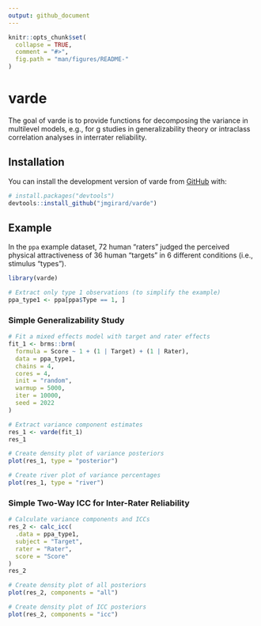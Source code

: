 ```yaml
---
output: github_document
---
```


<!-- README.md is generated from README.Rmd. Please edit that file -->

```r
knitr::opts_chunk$set(
  collapse = TRUE,
  comment = "#>",
  fig.path = "man/figures/README-"
)
```

# varde

<!-- badges: start -->
<!-- badges: end -->

The goal of varde is to provide functions for decomposing the variance in multilevel models, e.g., for g studies in generalizability theory or intraclass correlation analyses in interrater reliability.

## Installation

You can install the development version of varde from [GitHub](https://github.com/) with:

``` r
# install.packages("devtools")
devtools::install_github("jmgirard/varde")
```

## Example

In the `ppa` example dataset, 72 human "raters" judged the perceived physical attractiveness of 36 human "targets" in 6 different conditions (i.e., stimulus "types").

```r
library(varde)

# Extract only type 1 observations (to simplify the example)
ppa_type1 <- ppa[ppa$Type == 1, ]
```


### Simple Generalizability Study

```r
# Fit a mixed effects model with target and rater effects
fit_1 <- brms::brm(
  formula = Score ~ 1 + (1 | Target) + (1 | Rater),
  data = ppa_type1,
  chains = 4,
  cores = 4,
  init = "random",
  warmup = 5000,
  iter = 10000,
  seed = 2022
)
```

```r
# Extract variance component estimates
res_1 <- varde(fit_1)
res_1
```

```r
# Create density plot of variance posteriors
plot(res_1, type = "posterior")
```

```r
# Create river plot of variance percentages
plot(res_1, type = "river")
```

### Simple Two-Way ICC for Inter-Rater Reliability

```r
# Calculate variance components and ICCs
res_2 <- calc_icc(
  .data = ppa_type1, 
  subject = "Target",
  rater = "Rater",
  score = "Score"
)
res_2
```

```r
# Create density plot of all posteriors
plot(res_2, components = "all")
```

```r
# Create density plot of ICC posteriors
plot(res_2, components = "icc")
```
